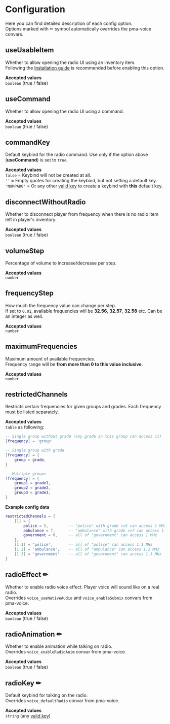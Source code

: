 # Configuration

Here you can find detailed description of each config option.  
Options marked with ✏ symbol automatically overrides the pma-voice convars.



## useUsableItem
Whether to allow opening the radio UI using an inventory item.  
Following the [Installation guide](./install.mdx) is recommended before enabling this option.

**Accepted values**  
`boolean` (true / false)



## useCommand
Whether to allow opening the radio UI using a command.

**Accepted values**  
`boolean` (true / false)



## commandKey
Default keybind for the radio command. Use only if the option above (**useCommand**) is set to `true`.

**Accepted values**  
`false` = Keybind will not be created at all.  
`''` = Empty quotes for creating the keybind, but not setting a default key.   
`'NUMPAD0'` = Or any other [valid key](https://docs.fivem.net/docs/game-references/input-mapper-parameter-ids/keyboard) to create a keybind with **this** default key.



## disconnectWithoutRadio
Whether to disconnect player from frequency when there is no radio item left in player's inventory.

**Accepted values**  
`boolean` (true / false)



## volumeStep
Percentage of volume to increase/decrease per step.  

**Accepted values**  
`number`



## frequencyStep
How much the frequency value can change per step.  
If set to `0.01`, available frequencies will be **32.56**, **32.57**, **32.58** etc. Can be an integer as well.

**Accepted values**  
`number`



## maximumFrequencies
Maximum amount of available frequencies.  
Frequency range will be **from more than 0 to this value inclusive**.

**Accepted values**  
`number`



## restrictedChannels
Restricts certain frequencies for given groups and grades. Each frequency must be listed separately.

**Accepted values**  
`table` as following:

```lua
-- Single group without grade (any grade in this group can access it)
[frequency] = 'group'

-- Single group with grade
[frequency] = {
    group = grade,
}

-- Multiple groups
[frequency] = {
    group1 = grade1,
    group2 = grade2,
    group3 = grade3,
}
```

**Example config data**
```lua
restrictedChannels = {
    [1] = {
        police = 5,         -- "police" with grade >=5 can access 1 MHz
        ambulance = 7,      -- "ambulance" with grade >=7 can access 1 MHz
        government = 0,     -- all of "government" can access 1 MHz
    },
    [1.1] = 'police',       -- all of "police" can access 1.1 MHz
    [1.2] = 'ambulance',    -- all of "ambulance" can access 1.2 MHz
    [1.3] = 'government'    -- all of "government" can access 1.3 MHz
}
```



## radioEffect ✏
Whether to enable radio voice effect. Player voice will sound like on a real radio.  
Overrides `voice_useNativeAudio` and `voice_enableSubmix` convars from pma-voice.

**Accepted values**  
`boolean` (true / false)



## radioAnimation ✏
Whether to enable animation while talking on radio.  
Overrides `voice_enableRadioAnim` convar from pma-voice.

**Accepted values**  
`boolean` (true / false)



## radioKey ✏
Default keybind for talking on the radio.  
Overrides `voice_defaultRadio` convar from pma-voice.

**Accepted values**  
`string` (any [valid key](https://docs.fivem.net/docs/game-references/input-mapper-parameter-ids/keyboard))
